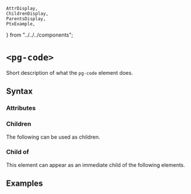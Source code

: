     AttrDisplay,
    ChildrenDisplay,
    ParentsDisplay,
    PtxExample,
} from "../../../components";

# `<pg-code>`

Short description of what the `pg-code` element does.

## Syntax

### Attributes

<AttrDisplay name="pg-code" />

### Children

The following can be used as children.

<ChildrenDisplay name="pg-code" />

### Child of

This element can appear as an immediate child of the following elements.

<ParentsDisplay name="pg-code" />

## Examples

    